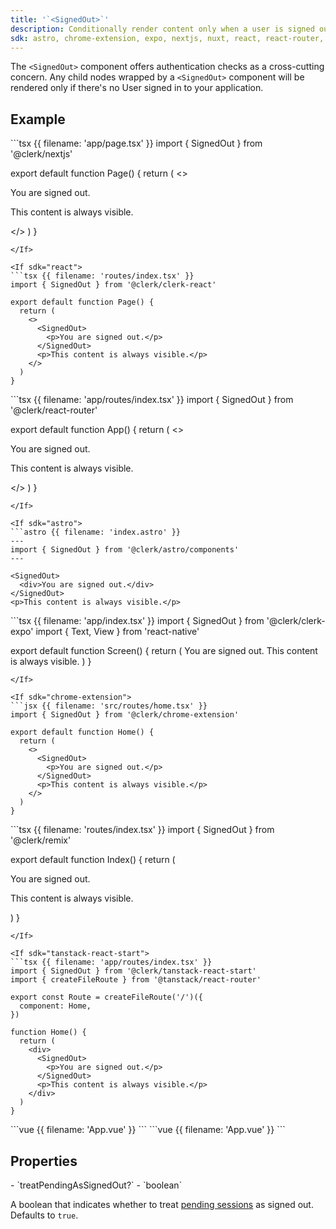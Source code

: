```yaml
---
title: '`<SignedOut>`'
description: Conditionally render content only when a user is signed out.
sdk: astro, chrome-extension, expo, nextjs, nuxt, react, react-router, remix, tanstack-react-start, vue
---
```


The `<SignedOut>` component offers authentication checks as a cross-cutting concern. Any child nodes wrapped by a `<SignedOut>` component will be rendered only if there's no User signed in to your application.

## Example

<If sdk="nextjs">
  ```tsx {{ filename: 'app/page.tsx' }}
  import { SignedOut } from '@clerk/nextjs'

  export default function Page() {
    return (
      <>
        <SignedOut>
          <div>You are signed out.</div>
        </SignedOut>
        <p>This content is always visible.</p>
      </>
    )
  }
  ```
</If>

<If sdk="react">
  ```tsx {{ filename: 'routes/index.tsx' }}
  import { SignedOut } from '@clerk/clerk-react'

  export default function Page() {
    return (
      <>
        <SignedOut>
          <p>You are signed out.</p>
        </SignedOut>
        <p>This content is always visible.</p>
      </>
    )
  }
  ```
</If>

<If sdk="react-router">
  ```tsx {{ filename: 'app/routes/index.tsx' }}
  import { SignedOut } from '@clerk/react-router'

  export default function App() {
    return (
      <>
        <SignedOut>
          <p>You are signed out.</p>
        </SignedOut>
        <p>This content is always visible.</p>
      </>
    )
  }
  ```
</If>

<If sdk="astro">
  ```astro {{ filename: 'index.astro' }}
  ---
  import { SignedOut } from '@clerk/astro/components'
  ---

  <SignedOut>
    <div>You are signed out.</div>
  </SignedOut>
  <p>This content is always visible.</p>
  ```
</If>

<If sdk="expo">
  ```tsx {{ filename: 'app/index.tsx' }}
  import { SignedOut } from '@clerk/clerk-expo'
  import { Text, View } from 'react-native'

  export default function Screen() {
    return (
      <View>
        <SignedOut>
          <Text>You are signed out.</Text>
        </SignedOut>
        <Text>This content is always visible.</Text>
      </View>
    )
  }
  ```
</If>

<If sdk="chrome-extension">
  ```jsx {{ filename: 'src/routes/home.tsx' }}
  import { SignedOut } from '@clerk/chrome-extension'

  export default function Home() {
    return (
      <>
        <SignedOut>
          <p>You are signed out.</p>
        </SignedOut>
        <p>This content is always visible.</p>
      </>
    )
  }
  ```
</If>

<If sdk="remix">
  ```tsx {{ filename: 'routes/index.tsx' }}
  import { SignedOut } from '@clerk/remix'

  export default function Index() {
    return (
      <div>
        <SignedOut>
          <p>You are signed out.</p>
        </SignedOut>
        <p>This content is always visible.</p>
      </div>
    )
  }
  ```
</If>

<If sdk="tanstack-react-start">
  ```tsx {{ filename: 'app/routes/index.tsx' }}
  import { SignedOut } from '@clerk/tanstack-react-start'
  import { createFileRoute } from '@tanstack/react-router'

  export const Route = createFileRoute('/')({
    component: Home,
  })

  function Home() {
    return (
      <div>
        <SignedOut>
          <p>You are signed out.</p>
        </SignedOut>
        <p>This content is always visible.</p>
      </div>
    )
  }
  ```
</If>

<If sdk="vue">
  ```vue {{ filename: 'App.vue' }}
  <script setup lang="ts">
  import { SignedOut } from '@clerk/vue'
  </script>

  <template>
    <SignedOut>
      <div>You are signed out.</div>
    </SignedOut>
    <p>This content is always visible.</p>
  </template>
  ```
</If>

<If sdk="nuxt">
  ```vue {{ filename: 'App.vue' }}
  <script setup lang="ts">
  // Components are automatically imported
  </script>

  <template>
    <SignedOut>
      <div>You are signed out.</div>
    </SignedOut>
    <p>This content is always visible.</p>
  </template>
  ```
</If>

## Properties

<Properties>
  - `treatPendingAsSignedOut?`
  - `boolean`

  A boolean that indicates whether to treat [pending sessions](/docs/references/javascript/types/session-status#properties) as signed out. Defaults to `true`.
</Properties>
